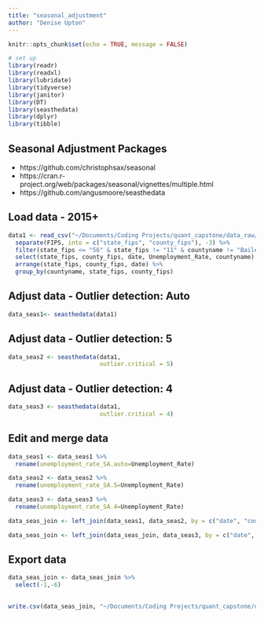 ```yaml
---
title: "seasonal_adjustment"
author: "Denise Upton"
---
```


```r
knitr::opts_chunk$set(echo = TRUE, message = FALSE)

# set up
library(readr)
library(readxl)
library(lubridate)
library(tidyverse)
library(janitor)
library(DT)
library(seasthedata)
library(dplyr)
library(tibble)
```


## Seasonal Adjustment Packages

* https://github.com/christophsax/seasonal
* https://cran.r-project.org/web/packages/seasonal/vignettes/multiple.html
* https://github.com/angusmoore/seasthedata


## Load data - 2015+

```r
data1 <- read_csv("~/Documents/Coding Projects/quant_capstone/data_raw/BLS_county_employment_clean.csv") %>%
  separate(FIPS, into = c("state_fips", "county_fips"), -3) %>%
  filter(state_fips <= "56" & state_fips != "11" & countyname != "Bailey County") %>% # Remove PR, Guam, Virgin Islands, DC, Bailey County TX
  select(state_fips, county_fips, date, Unemployment_Rate, countyname) %>%
  arrange(state_fips, county_fips, date) %>%
  group_by(countyname, state_fips, county_fips) 

```


## Adjust data - Outlier detection: Auto

```r

data_seas1<- seasthedata(data1)

```


## Adjust data - Outlier detection: 5

```r

data_seas2 <- seasthedata(data1,
                          outlier.critical = 5)

```


## Adjust data - Outlier detection: 4

```r

data_seas3 <- seasthedata(data1,
                          outlier.critical = 4)
```
## Edit and merge data

```r

data_seas1 <- data_seas1 %>%
  rename(unemployment_rate_SA.auto=Unemployment_Rate)

data_seas2 <- data_seas2 %>%
  rename(unemployment_rate_SA.5=Unemployment_Rate)

data_seas3 <- data_seas3 %>%
  rename(unemployment_rate_SA.4=Unemployment_Rate)

data_seas_join <- left_join(data_seas1, data_seas2, by = c("date", "county_fips", "state_fips"))

data_seas_join <- left_join(data_seas_join, data_seas3, by = c("date", "county_fips", "state_fips"))


```

## Export data

```r

data_seas_join <- data_seas_join %>%
  select(-1,-6)
  

write.csv(data_seas_join, "~/Documents/Coding Projects/quant_capstone/data_raw/BLS_seas_v3.csv", row.names=FALSE)

```
